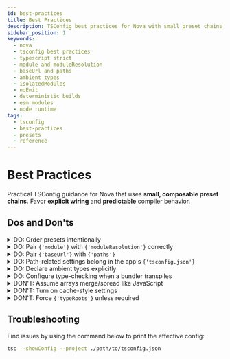 ```yaml
---
id: best-practices
title: Best Practices
description: TSConfig best practices for Nova with small preset chains, explicit wiring, and stable compiler behavior for Node and bundlers.
sidebar_position: 1
keywords:
  - nova
  - tsconfig best practices
  - typescript strict
  - module and moduleResolution
  - baseUrl and paths
  - ambient types
  - isolatedModules
  - noEmit
  - deterministic builds
  - esm modules
  - node runtime
tags:
  - tsconfig
  - best-practices
  - presets
  - reference
---
```



# Best Practices

Practical TSConfig guidance for Nova that uses **small, composable preset chains**. Favor **explicit wiring** and **predictable** compiler behavior.

## Dos and Don'ts

<details>
  <summary>
    <Icon icon="openmoji:check-mark" width="20" height="20" />
    <span>DO: Order presets intentionally</span>
  </summary>
  <ul>
    <li><strong>What</strong>: Use a layered <code>{'"extends"'}</code> chain in this order: <em>essentials → strict → environment/framework → platform → tool → your custom overrides</em>.</li>
    <li><strong>Why</strong>: The base loads first; the child overrides it. A clear order keeps policy layered and reviewable.</li>
  </ul>
</details>

<details>
  <summary>
    <Icon icon="openmoji:check-mark" width="20" height="20" />
    <span>DO: Pair <code>{'module'}</code> with <code>{'moduleResolution'}</code> correctly</span>
  </summary>
  <ul>
    <li><strong>What</strong>: Keep them in sync by using <code>{'"module": "nodenext"'}</code> with <code>{'"moduleResolution": "nodenext"'}</code> for Node ESM, or <code>{'"module": "esnext"'}</code> with <code>{'"moduleResolution": "bundler"'}</code> for bundlers.</li>
    <li><strong>Why</strong>: Mismatched values make TypeScript and your runtime resolve imports differently, which causes "cannot find module" errors. Pairing keeps resolution consistent.</li>
  </ul>
</details>

<details>
  <summary>
    <Icon icon="openmoji:check-mark" width="20" height="20" />
    <span>DO: Pair <code>{'baseUrl'}</code> with <code>{'paths'}</code></span>
  </summary>
  <ul>
    <li><strong>What</strong>: Set <code>{'baseUrl'}</code> when you define import aliases in <code>{'paths'}</code>.</li>
    <li><strong>Why</strong>: <code>{'paths'}</code> relies on <code>{'baseUrl'}</code>. Editors and builds need both to resolve aliases correctly.</li>
  </ul>
</details>

<details>
  <summary>
    <Icon icon="openmoji:check-mark" width="20" height="20" />
    <span>DO: Path-related settings belong in the app's <code>{'tsconfig.json'}</code></span>
  </summary>
  <ul>
    <li><strong>What</strong>: Path-related settings like <code>{'baseUrl'}</code>, <code>{'paths'}</code>, <code>{'rootDir'}</code>, <code>{'outDir'}</code>, <code>{'include'}</code>, and <code>{'exclude'}</code> belong in the app's <code>{'tsconfig.json'}</code> file, not in Nova presets.</li>
    <li><strong>Why</strong>: TypeScript evaluates these against the file's location. Local wiring avoids resolution mistakes across different repos.</li>
  </ul>
</details>

<details>
  <summary>
    <Icon icon="openmoji:check-mark" width="20" height="20" />
    <span>DO: Declare ambient types explicitly</span>
  </summary>
  <ul>
    <li><strong>What</strong>: Use <code>{'types'}</code> to list the type packages you installed (e.g., <code>{'@types/node'}</code>, <code>{'@types/react'}</code>).</li>
    <li><strong>Why</strong>: Makes type sources explicit and under the app's control. Reduces surprises from transitive <code>{'@types'}</code> dependencies.</li>
  </ul>
</details>

<details>
  <summary>
    <Icon icon="openmoji:check-mark" width="20" height="20" />
    <span>DO: Configure type-checking when a bundler transpiles</span>
  </summary>
  <ul>
    <li><strong>What</strong>: If your project does not use <code>{'tsc'}</code> to build, set <code>{'"isolatedModules": true'}</code> and <code>{'"noEmit": true'}</code> in the app's <code>{'tsconfig.json'}</code>.</li>
    <li><strong>Why</strong>: Bundlers and frameworks compile each file independently. <code>{'isolatedModules'}</code> enforces per-file safety. <code>{'noEmit'}</code> prevents TypeScript from writing JavaScript when another tool already emits output.</li>
  </ul>
</details>

<details>
  <summary>
    <Icon icon="openmoji:cross-mark" width="20" height="20" />
    <span>DON'T: Assume arrays merge/spread like JavaScript</span>
  </summary>
  <ul>
    <li><strong>What</strong>: Do not expect array settings like <code>{'lib'}</code> to spread values from the base.</li>
    <li><strong>Why</strong>: In <code>{'tsconfig'}</code>, these arrays <strong>replace</strong> the parent. This is a config limitation, not JS behavior.</li>
  </ul>
</details>

<details>
  <summary>
    <Icon icon="openmoji:cross-mark" width="20" height="20" />
    <span>DON'T: Turn on cache-style settings</span>
  </summary>
  <ul>
    <li><strong>What</strong>: Avoid settings that create unpredictability like <code>{'incremental'}</code>, <code>{'composite'}</code>, and <code>{'assumeChangesOnlyAffectDirectDependencies'}</code> in app <code>{'tsconfig.json'}</code> files.</li>
    <li><strong>Why</strong>: These introduce cache drift across environments. Prefer deterministic builds.</li>
  </ul>
</details>

<details>
  <summary>
    <Icon icon="openmoji:cross-mark" width="20" height="20" />
    <span>DON'T: Force <code>{'typeRoots'}</code> unless required</span>
  </summary>
  <ul>
    <li><strong>What</strong>: Do not set <code>{'typeRoots'}</code> without a strong reason.</li>
    <li><strong>Why</strong>: It limits which <code>{'@types'}</code> packages are visible. Defaults usually work best.</li>
  </ul>
</details>

## Troubleshooting

Find issues by using the command below to print the effective config:

```bash
tsc --showConfig --project ./path/to/tsconfig.json
```
